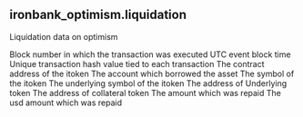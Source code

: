 ## ironbank_optimism.liquidation 
Liquidation data on optimism

<ParamField path="block_number">
Block number in which the transaction was executed
</ParamField>
<ParamField path="block_time">
UTC event block time
</ParamField>
<ParamField path="tx_hash">
Unique transaction hash value tied to each transaction
</ParamField>
<ParamField path="index">

</ParamField>
<ParamField path="contract_address">
The contract address of the itoken
</ParamField>
<ParamField path="borrower">
The account which borrowed the asset
</ParamField>
<ParamField path="symbol">
The symbol of the itoken
</ParamField>
<ParamField path="underlying_symbol">
The underlying symbol of the itoken
</ParamField>
<ParamField path="underlying_address">
The address of Underlying token
</ParamField>
<ParamField path="collateral_address">
The address of collateral token
</ParamField>
<ParamField path="repay_amount">
The amount which was repaid
</ParamField>
<ParamField path="repay_usd">
The usd amount which was repaid
</ParamField>
